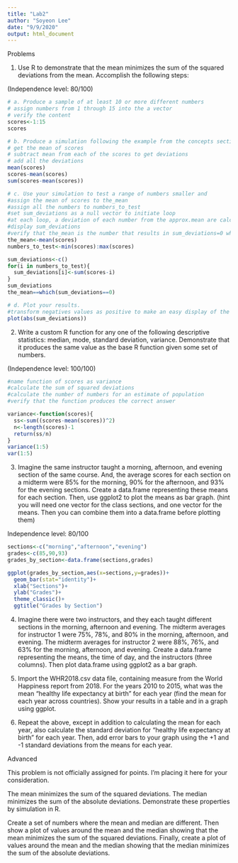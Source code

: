 ```yaml
---
title: "Lab2"
author: "Soyeon Lee"
date: "9/9/2020"
output: html_document
---
```


Problems

1. Use R to demonstrate that the mean minimizes the sum of the squared deviations from the mean. Accomplish the following steps:

(Independence level: 80/100) 
```r
# a. Produce a sample of at least 10 or more different numbers
# assign numbers from 1 through 15 into the a vector
# verify the content
scores<-1:15
scores
```
```r
# b. Produce a simulation following the example from the concepts section
# get the mean of scores
# subtract mean from each of the scores to get deviations
# add all the deviations 
mean(scores)
scores-mean(scores)
sum(scores-mean(scores))
```
```r
# c. Use your simulation to test a range of numbers smaller and          larger than the mean to show that the mean minimizes the sum of      the squared deviations from the mean.
#assign the mean of scores to the_mean
#assign all the numbers to numbers_to_test
#set sum_deviations as a null vector to initiate loop
#at each loop, a deviation of each number from the approx.mean are calculated and added as a sum, which is then assigned to each position in sum_deviations
#display sum_deviations
#verify that the_mean is the number that results in sum_deviations=0 when it is suggested as the mean
the_mean<-mean(scores)
numbers_to_test<-min(scores):max(scores)

sum_deviations<-c()
for(i in numbers_to_test){
  sum_deviations[i]<-sum(scores-i)
}
sum_deviations
the_mean==which(sum_deviations==0)
```
```r
# d. Plot your results.
#transform negatives values as positive to make an easy display of the 0 sum_deviations 
plot(abs(sum_deviations))
```

2. Write a custom R function for any one of the following descriptive statistics: median, mode, standard deviation, variance. Demonstrate that it produces the same value as the base R function given some set of numbers.

(Independence level: 100/100)
```r
#name function of scores as variance
#calculate the sum of squared deviations
#calculate the number of numbers for an estimate of population
#verify that the function produces the correct answer 

variance<-function(scores){
  ss<-sum((scores-mean(scores))^2)
  n<-length(scores)-1
  return(ss/n)
}
variance(1:5)
var(1:5)
```

3. Imagine the same instructor taught a morning, afternoon, and evening section of the same course. And, the average scores for each section on a midterm were 85% for the morning, 90% for the afternoon, and 93% for the evening sections. Create a data.frame representing these means for each section. Then, use ggplot2 to plot the means as bar graph. (hint you will need one vector for the class sections, and one vector for the means. Then you can combine them into a data.frame before plotting them)

Independence level: 80/100
```r
sections<-c("morning","afternoon","evening")
grades<-c(85,90,93)
grades_by_section<-data.frame(sections,grades)

ggplot(grades_by_section,aes(x=sections,y=grades))+
  geom_bar(stat="identity")+
  xlab("Sections")+
  ylab("Grades")+
  theme_classic()+
  ggtitle("Grades by Section")
```



4. Imagine there were two instructors, and they each taught different sections in the morning, afternoon and evening. The midterm averages for instructor 1 were 75%, 78%, and 80% in the morning, afternoon, and evening. The midterm averages for instructor 2 were 88%, 76%, and 63% for the morning, afternoon, and evening. Create a data.frame representing the means, the time of day, and the instructors (three columns). Then plot data.frame using ggplot2 as a bar graph.

5. Import the WHR2018.csv data file, containing measure from the World Happiness report from 2018. For the years 2010 to 2015, what was the mean “healthy life expectancy at birth” for each year (find the mean for each year across countries). Show your results in a table and in a graph using ggplot.

6. Repeat the above, except in addition to calculating the mean for each year, also calculate the standard deviation for “healthy life expectancy at birth” for each year. Then, add error bars to your graph using the +1 and -1 standard deviations from the means for each year.

Advanced

This problem is not officially assigned for points. I’m placing it here for your consideration.

The mean minimizes the sum of the squared deviations. The median minimizes the sum of the absolute deviations. Demonstrate these properties by simulation in R.

Create a set of numbers where the mean and median are different. Then show a plot of values around the mean and the median showing that the mean minimizes the sum of the squared deviations. Finally, create a plot of values around the mean and the median showing that the median minimizes the sum of the absolute deviations.